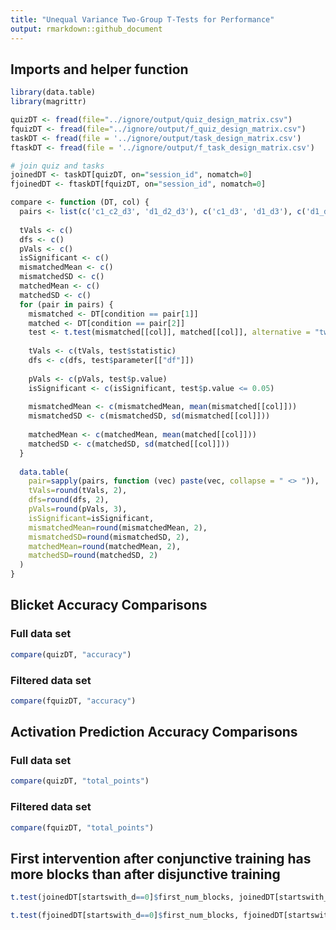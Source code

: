 ```yaml
---
title: "Unequal Variance Two-Group T-Tests for Performance"
output: rmarkdown::github_document
---
```


## Imports and helper function

```r
library(data.table)
library(magrittr)

quizDT <- fread(file="../ignore/output/quiz_design_matrix.csv")
fquizDT <- fread(file="../ignore/output/f_quiz_design_matrix.csv")
taskDT <- fread(file = '../ignore/output/task_design_matrix.csv')
ftaskDT <- fread(file = '../ignore/output/f_task_design_matrix.csv')

# join quiz and tasks
joinedDT <- taskDT[quizDT, on="session_id", nomatch=0]
fjoinedDT <- ftaskDT[fquizDT, on="session_id", nomatch=0]

compare <- function (DT, col) {
  pairs <- list(c('c1_c2_d3', 'd1_d2_d3'), c('c1_d3', 'd1_d3'), c('d1_d2_c3', 'c1_c2_c3'), c('d1_c3', 'c1_c3'))
  
  tVals <- c()
  dfs <- c()
  pVals <- c()
  isSignificant <- c()
  mismatchedMean <- c()
  mismatchedSD <- c()
  matchedMean <- c()
  matchedSD <- c()
  for (pair in pairs) {
    mismatched <- DT[condition == pair[1]]
    matched <- DT[condition == pair[2]]
    test <- t.test(mismatched[[col]], matched[[col]], alternative = "two.sided", paired = FALSE, var.equal = FALSE)
    
    tVals <- c(tVals, test$statistic)
    dfs <- c(dfs, test$parameter[["df"]])
    
    pVals <- c(pVals, test$p.value)
    isSignificant <- c(isSignificant, test$p.value <= 0.05)
    
    mismatchedMean <- c(mismatchedMean, mean(mismatched[[col]]))
    mismatchedSD <- c(mismatchedSD, sd(mismatched[[col]]))
    
    matchedMean <- c(matchedMean, mean(matched[[col]]))
    matchedSD <- c(matchedSD, sd(matched[[col]]))
  }
  
  data.table(
    pair=sapply(pairs, function (vec) paste(vec, collapse = " <> ")),
    tVals=round(tVals, 2),
    dfs=round(dfs, 2),
    pVals=round(pVals, 3),
    isSignificant=isSignificant,
    mismatchedMean=round(mismatchedMean, 2),
    mismatchedSD=round(mismatchedSD, 2),
    matchedMean=round(matchedMean, 2),
    matchedSD=round(matchedSD, 2)
  )
}
```

## Blicket Accuracy Comparisons
### Full data set
```r
compare(quizDT, "accuracy")
```

### Filtered data set
```r
compare(fquizDT, "accuracy")
```

## Activation Prediction Accuracy Comparisons
### Full data set
```r
compare(quizDT, "total_points")
```
### Filtered data set
```r
compare(fquizDT, "total_points")
```

## First intervention after conjunctive training has more blocks than after disjunctive training
```r
t.test(joinedDT[startswith_d==0]$first_num_blocks, joinedDT[startswith_d==1]$first_num_blocks, alternative = "two.sided")
```

```r
t.test(fjoinedDT[startswith_d==0]$first_num_blocks, fjoinedDT[startswith_d==1]$first_num_blocks, alternative = "two.sided")
```
